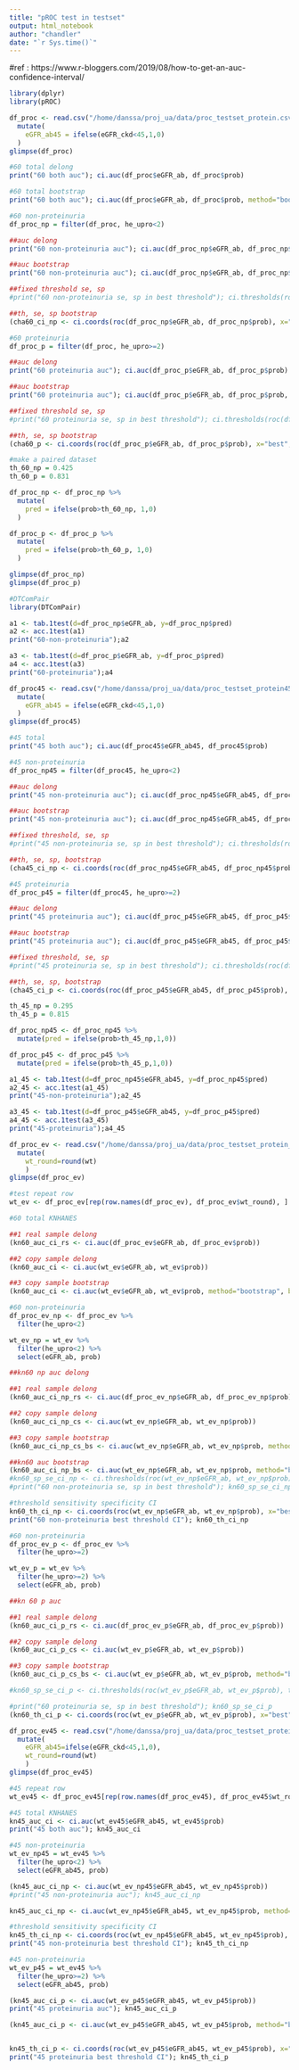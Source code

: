 ```yaml
---
title: "pROC test in testset"
output: html_notebook
author: "chandler"
date: "`r Sys.time()`"
---
```


#ref : https://www.r-bloggers.com/2019/08/how-to-get-an-auc-confidence-interval/
```r

library(dplyr)
library(pROC)

df_proc <- read.csv("/home/danssa/proj_ua/data/proc_testset_protein.csv", fileEncoding = "utf-8") %>%
  mutate(
    eGFR_ab45 = ifelse(eGFR_ckd<45,1,0)
  )
glimpse(df_proc)
```
```r

#60 total delong
print("60 both auc"); ci.auc(df_proc$eGFR_ab, df_proc$prob)

#60 total bootstrap
print("60 both auc"); ci.auc(df_proc$eGFR_ab, df_proc$prob, method="bootstrap")

#60 non-proteinuria
df_proc_np = filter(df_proc, he_upro<2)

##auc delong
print("60 non-proteinuria auc"); ci.auc(df_proc_np$eGFR_ab, df_proc_np$prob)

##auc bootstrap
print("60 non-proteinuria auc"); ci.auc(df_proc_np$eGFR_ab, df_proc_np$prob, method="bootstrap", boot.n=2000)

##fixed threshold se, sp
#print("60 non-proteinuria se, sp in best threshold"); ci.thresholds(roc(df_proc_np$eGFR_ab, df_proc_np$prob), thresholds = 0.425, conf.level = 0.95, boot.n=10000)

##th, se, sp bootstrap
(cha60_ci_np <- ci.coords(roc(df_proc_np$eGFR_ab, df_proc_np$prob), x="best", ret=c("threshold", "sensitivity", "specificity"), boot.n = 10000))

#60 proteinuria
df_proc_p = filter(df_proc, he_upro>=2)

##auc delong
print("60 proteinuria auc"); ci.auc(df_proc_p$eGFR_ab, df_proc_p$prob)

##auc bootstrap
print("60 proteinuria auc"); ci.auc(df_proc_p$eGFR_ab, df_proc_p$prob, method="bootstrap", boot.n=30)

##fixed threshold se, sp
#print("60 proteinuria se, sp in best threshold"); ci.thresholds(roc(df_proc_p$eGFR_ab, df_proc_p$prob), thresholds = 0.831, conf.level = 0.95, boot.n=10000)

##th, se, sp bootstrap
(cha60_p <- ci.coords(roc(df_proc_p$eGFR_ab, df_proc_p$prob), x="best", ret=c("threshold", "sensitivity", "specificity"), boot.n = 10000))
```

```r
#make a paired dataset
th_60_np = 0.425
th_60_p = 0.831

df_proc_np <- df_proc_np %>%
  mutate(
    pred = ifelse(prob>th_60_np, 1,0)
  )

df_proc_p <- df_proc_p %>%
  mutate(
    pred = ifelse(prob>th_60_p, 1,0)
  )

glimpse(df_proc_np)
glimpse(df_proc_p)
```

```r
#DTComPair
library(DTComPair)

a1 <- tab.1test(d=df_proc_np$eGFR_ab, y=df_proc_np$pred)
a2 <- acc.1test(a1)
print("60-non-proteinuria");a2

a3 <- tab.1test(d=df_proc_p$eGFR_ab, y=df_proc_p$pred)
a4 <- acc.1test(a3)
print("60-proteinuria");a4
```

```r
df_proc45 <- read.csv("/home/danssa/proj_ua/data/proc_testset_protein45.csv", fileEncoding = "utf-8") %>%
  mutate(
    eGFR_ab45 = ifelse(eGFR_ckd<45,1,0)
  )
glimpse(df_proc45)

#45 total
print("45 both auc"); ci.auc(df_proc45$eGFR_ab45, df_proc45$prob)

#45 non-proteinuria
df_proc_np45 = filter(df_proc45, he_upro<2)

##auc delong
print("45 non-proteinuria auc"); ci.auc(df_proc_np45$eGFR_ab45, df_proc_np45$prob)

##auc bootstrap
print("45 non-proteinuria auc"); ci.auc(df_proc_np45$eGFR_ab45, df_proc_np45$prob, method="bootstrap")

##fixed threshold, se, sp
#print("45 non-proteinuria se, sp in best threshold"); ci.thresholds(roc(df_proc_np45$eGFR_ab45, df_proc_np45$prob), thresholds = 0.295, conf.level = 0.95, boot.n=10000)

##th, se, sp, bootstrap
(cha45_ci_np <- ci.coords(roc(df_proc_np45$eGFR_ab45, df_proc_np45$prob), x="best", ret=c("threshold", "sensitivity", "specificity"), boot.n = 10000))

#45 proteinuria
df_proc_p45 = filter(df_proc45, he_upro>=2)

##auc delong
print("45 proteinuria auc"); ci.auc(df_proc_p45$eGFR_ab45, df_proc_p45$prob)

##auc bootstrap
print("45 proteinuria auc"); ci.auc(df_proc_p45$eGFR_ab45, df_proc_p45$prob, method="bootstrap")

##fixed threshold, se, sp
#print("45 proteinuria se, sp in best threshold"); ci.thresholds(roc(df_proc_p45$eGFR_ab45, df_proc_p45$prob), thresholds = 0.815, conf.level = 0.95, boot.n=100000)

##th, se, sp, bootstrap
(cha45_ci_p <- ci.coords(roc(df_proc_p45$eGFR_ab45, df_proc_p45$prob), x="best", ret=c("threshold", "sensitivity", "specificity"), boot.n=10000, boot.stratified = T))
```

```r
th_45_np = 0.295
th_45_p = 0.815

df_proc_np45 <- df_proc_np45 %>%
  mutate(pred = ifelse(prob>th_45_np,1,0))

df_proc_p45 <- df_proc_p45 %>%
  mutate(pred = ifelse(prob>th_45_p,1,0))

a1_45 <- tab.1test(d=df_proc_np45$eGFR_ab45, y=df_proc_np45$pred)
a2_45 <- acc.1test(a1_45)
print("45-non-proteinuria");a2_45

a3_45 <- tab.1test(d=df_proc_p45$eGFR_ab45, y=df_proc_p45$pred)
a4_45 <- acc.1test(a3_45)
print("45-proteinuria");a4_45
```

```r
df_proc_ev <- read.csv("/home/danssa/proj_ua/data/proc_testset_protein_ev.csv", fileEncoding = "utf-8") %>%
  mutate(
    wt_round=round(wt)
    )
glimpse(df_proc_ev)

#test repeat row
wt_ev <- df_proc_ev[rep(row.names(df_proc_ev), df_proc_ev$wt_round), ]

#60 total KNHANES

##1 real sample delong
(kn60_auc_ci_rs <- ci.auc(df_proc_ev$eGFR_ab, df_proc_ev$prob))

##2 copy sample delong
(kn60_auc_ci <- ci.auc(wt_ev$eGFR_ab, wt_ev$prob))

##3 copy sample bootstrap
(kn60_auc_ci <- ci.auc(wt_ev$eGFR_ab, wt_ev$prob, method="bootstrap", boot.n=30))

```

```r
#60 non-proteinuria
df_proc_ev_np <- df_proc_ev %>%
  filter(he_upro<2)

wt_ev_np = wt_ev %>%
  filter(he_upro<2) %>%
  select(eGFR_ab, prob)

##kn60 np auc delong

##1 real sample delong
(kn60_auc_ci_np_rs <- ci.auc(df_proc_ev_np$eGFR_ab, df_proc_ev_np$prob))

##2 copy sample delong
(kn60_auc_ci_np_cs <- ci.auc(wt_ev_np$eGFR_ab, wt_ev_np$prob))

##3 copy sample bootstrap
(kn60_auc_ci_np_cs_bs <- ci.auc(wt_ev_np$eGFR_ab, wt_ev_np$prob, method="bootstrap", boot.n=30))

##kn60 auc bootstrap
(kn60_auc_ci_np_bs <- ci.auc(wt_ev_np$eGFR_ab, wt_ev_np$prob, method="bootstrap", boot.n=30))
#kn60_sp_se_ci_np <- ci.thresholds(roc(wt_ev_np$eGFR_ab, wt_ev_np$prob), thresholds = 0.493, conf.level = 0.95, boot.n=2000)
#print("60 non-proteinuria se, sp in best threshold"); kn60_sp_se_ci_np

#threshold sensitivity specificity CI
kn60_th_ci_np <- ci.coords(roc(wt_ev_np$eGFR_ab, wt_ev_np$prob), x="best", ret=c("threshold", "sensitivity", "specificity"), boot.n = 30)
print("60 non-proteinuria best threshold CI"); kn60_th_ci_np
```

```r
#60 non-proteinuria
df_proc_ev_p <- df_proc_ev %>%
  filter(he_upro>=2)

wt_ev_p = wt_ev %>%
  filter(he_upro>=2) %>%
  select(eGFR_ab, prob)

##kn 60 p auc

##1 real sample delong
(kn60_auc_ci_p_rs <- ci.auc(df_proc_ev_p$eGFR_ab, df_proc_ev_p$prob))

##2 copy sample delong
(kn60_auc_ci_p_cs <- ci.auc(wt_ev_p$eGFR_ab, wt_ev_p$prob))

##3 copy sample bootstrap
(kn60_auc_ci_p_cs_bs <- ci.auc(wt_ev_p$eGFR_ab, wt_ev_p$prob, method="bootstrap", boot.n=30))

#kn60_sp_se_ci_p <- ci.thresholds(roc(wt_ev_p$eGFR_ab, wt_ev_p$prob), thresholds = 0.856, conf.level = 0.95, boot.n=2000)

#print("60 proteinuria se, sp in best threshold"); kn60_sp_se_ci_p
(kn60_th_ci_p <- ci.coords(roc(wt_ev_p$eGFR_ab, wt_ev_p$prob), x="best", best.method = "youden", ret=c("threshold", "sensitivity", "specificity"), boot.n = 30))
```

```r
df_proc_ev45 <- read.csv("/home/danssa/proj_ua/data/proc_testset_protein_ev45.csv", fileEncoding = "utf-8") %>%
  mutate(
    eGFR_ab45=ifelse(eGFR_ckd<45,1,0),
    wt_round=round(wt)
    )
glimpse(df_proc_ev45)

#45 repeat row
wt_ev45 <- df_proc_ev45[rep(row.names(df_proc_ev45), df_proc_ev45$wt_round), ]

#45 total KNHANES
kn45_auc_ci <- ci.auc(wt_ev45$eGFR_ab45, wt_ev45$prob)
print("45 both auc"); kn45_auc_ci
```

```r
#45 non-proteinuria
wt_ev_np45 = wt_ev45 %>%
  filter(he_upro<2) %>%
  select(eGFR_ab45, prob)

(kn45_auc_ci_np <- ci.auc(wt_ev_np45$eGFR_ab45, wt_ev_np45$prob))
#print("45 non-proteinuria auc"); kn45_auc_ci_np

kn45_auc_ci_np <- ci.auc(wt_ev_np45$eGFR_ab45, wt_ev_np45$prob, method="bootstrap", boot.n=30)

#threshold sensitivity specificity CI
kn45_th_ci_np <- ci.coords(roc(wt_ev_np45$eGFR_ab45, wt_ev_np45$prob), x="best", ret=c("threshold", "sensitivity", "specificity"), boot.n = 30)
print("45 non-proteinuria best threshold CI"); kn45_th_ci_np
```

```r
#45 non-proteinuria
wt_ev_p45 = wt_ev45 %>%
  filter(he_upro>=2) %>%
  select(eGFR_ab45, prob)

(kn45_auc_ci_p <- ci.auc(wt_ev_p45$eGFR_ab45, wt_ev_p45$prob))
print("45 proteinuria auc"); kn45_auc_ci_p

(kn45_auc_ci_p <- ci.auc(wt_ev_p45$eGFR_ab45, wt_ev_p45$prob, method="bootstrap"))


kn45_th_ci_p <- ci.coords(roc(wt_ev_p45$eGFR_ab45, wt_ev_p45$prob), x="best", ret=c("threshold", "sensitivity", "specificity"), boot.n = 30)
print("45 proteinuria best threshold CI"); kn45_th_ci_p
```